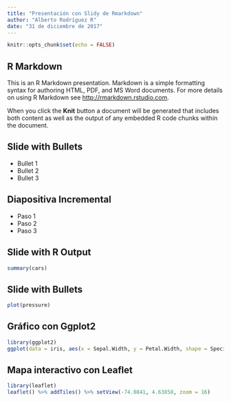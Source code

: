 ```yaml
---
title: "Presentación con Slidy de Rmarkdown"
author: "Alberto Rodríguez R"
date: "31 de diciembre de 2017"
---
```


```r
knitr::opts_chunk$set(echo = FALSE)
```

## R Markdown

This is an R Markdown presentation. Markdown is a simple formatting syntax for authoring HTML, PDF, and MS Word documents. For more details on using R Markdown see <http://rmarkdown.rstudio.com>.

When you click the **Knit** button a document will be generated that includes both content as well as the output of any embedded R code chunks within the document.

## Slide with Bullets

- Bullet 1
- Bullet 2
- Bullet 3

## Diapositiva Incremental

* Paso 1
* Paso 2
* Paso 3

## Slide with R Output

```r
summary(cars)
```

## Slide with Bullets

```r
plot(pressure)
```

## Gráfico con Ggplot2

```r
library(ggplot2)
ggplot(data = iris, aes(x = Sepal.Width, y = Petal.Width, shape = Species, color = Species)) + geom_point(size = 4)
```

## Mapa interactivo con Leaflet

```r
library(leaflet)
leaflet() %>% addTiles() %>% setView(-74.0841, 4.63858, zoom = 16)
```

